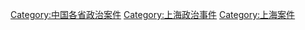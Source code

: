 [[Category:中国各省政治案件|Category:中国各省政治案件]]
[[Category:上海政治事件|Category:上海政治事件]]
[[Category:上海案件|Category:上海案件]]